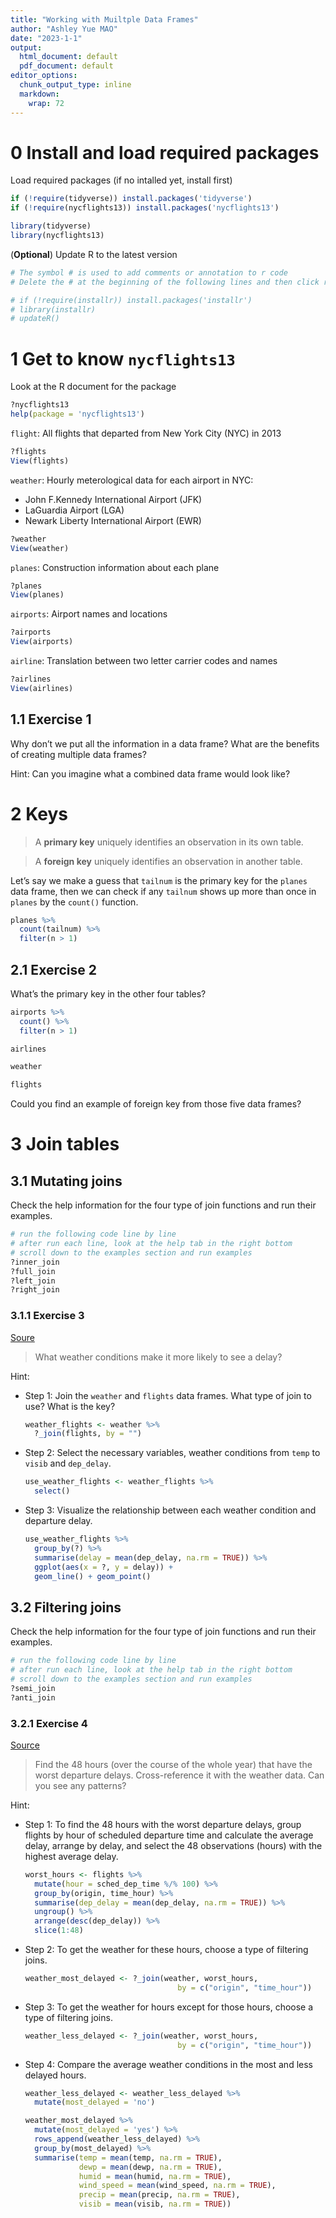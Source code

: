 ```yaml
---
title: "Working with Muiltple Data Frames"
author: "Ashley Yue MAO"
date: "2023-1-1"
output:
  html_document: default
  pdf_document: default
editor_options:
  chunk_output_type: inline
  markdown: 
    wrap: 72
---
```


# 0 Install and load required packages

Load required packages (if no intalled yet, install first)

```r
if (!require(tidyverse)) install.packages('tidyverse')
if (!require(nycflights13)) install.packages('nycflights13')

library(tidyverse)
library(nycflights13)
```

(**Optional**) Update R to the latest version

```r
# The symbol # is used to add comments or annotation to r code
# Delete the # at the beginning of the following lines and then click run 

# if (!require(installr)) install.packages('installr')
# library(installr)
# updateR()
```

# 1 Get to know `nycflights13`

Look at the R document for the package

```r
?nycflights13
help(package = 'nycflights13')
```

`flight`: All flights that departed from New York City (NYC) in 2013

```r
?flights
View(flights)  
```

`weather`: Hourly meterological data for each airport in NYC:

-   John F.Kennedy International Airport (JFK)
-   LaGuardia Airport (LGA)
-   Newark Liberty International Airport (EWR)

```r
?weather
View(weather) 
```

`planes`: Construction information about each plane

```r
?planes  
View(planes)
```

`airports`: Airport names and locations

```r
?airports  
View(airports)
```

`airline`: Translation between two letter carrier codes and names

```r
?airlines
View(airlines)
```

## 1.1 Exercise 1

Why don't we put all the information in a data frame? What are the
benefits of creating multiple data frames?

Hint: Can you imagine what a combined data frame would look like?

# 2 Keys

> A **primary key** uniquely identifies an observation in its own table.

> A **foreign key** uniquely identifies an observation in another table.

Let's say we make a guess that `tailnum` is the primary key for the
`planes` data frame, then we can check if any `tailnum` shows up more
than once in `planes` by the `count()` function.

```r
planes %>% 
  count(tailnum) %>% 
  filter(n > 1)
```

## 2.1 Exercise 2

What's the primary key in the other four tables?

```r
airports %>% 
  count() %>% 
  filter(n > 1)
```

```r
airlines 
```

```r
weather 
```

```r
flights
```

Could you find an example of foreign key from those five data frames?

# 3 Join tables

## 3.1 Mutating joins

Check the help information for the four type of join functions and run
their examples.

```r
# run the following code line by line
# after run each line, look at the help tab in the right bottom
# scroll down to the examples section and run examples
?inner_join
?full_join
?left_join
?right_join
```

### 3.1.1 Exercise 3

[Soure](https://jrnold.github.io/r4ds-exercise-solutions/relational-data.html#exercise-13.4.4)

> What weather conditions make it more likely to see a delay?

Hint:

-   Step 1: Join the `weather` and `flights` data frames. What type of
    join to use? What is the key?

    ```r
    weather_flights <- weather %>% 
      ?_join(flights, by = "")
    ```

<!-- -->

-   Step 2: Select the necessary variables, weather conditions from
    `temp` to `visib` and `dep_delay`.

    ```r
    use_weather_flights <- weather_flights %>% 
      select()
    ```

<!-- -->

-   Step 3: Visualize the relationship between each weather condition
    and departure delay.

    ```r
    use_weather_flights %>%
      group_by(?) %>%
      summarise(delay = mean(dep_delay, na.rm = TRUE)) %>%
      ggplot(aes(x = ?, y = delay)) +
      geom_line() + geom_point()
    ```

## 3.2 Filtering joins

Check the help information for the four type of join functions and run
their examples.

```r
# run the following code line by line
# after run each line, look at the help tab in the right bottom
# scroll down to the examples section and run examples
?semi_join
?anti_join
```

### 3.2.1 Exercise 4

[Source](https://jrnold.github.io/r4ds-exercise-solutions/relational-data.html#exercise-13.5.4)

> Find the 48 hours (over the course of the whole year) that have the
> worst departure delays. Cross-reference it with the weather data. Can
> you see any patterns?

Hint:

-   Step 1: To find the 48 hours with the worst departure delays, group
    flights by hour of scheduled departure time and calculate the
    average delay, arrange by delay, and select the 48 observations
    (hours) with the highest average delay.

    ```r
    worst_hours <- flights %>%
      mutate(hour = sched_dep_time %/% 100) %>%
      group_by(origin, time_hour) %>%
      summarise(dep_delay = mean(dep_delay, na.rm = TRUE)) %>%
      ungroup() %>%
      arrange(desc(dep_delay)) %>%
      slice(1:48)
    ```

-   Step 2: To get the weather for these hours, choose a type of
    filtering joins.

    ```r
    weather_most_delayed <- ?_join(weather, worst_hours, 
                                      by = c("origin", "time_hour"))
    ```

-   Step 3: To get the weather for hours except for those hours, choose
    a type of filtering joins.

    ```r
    weather_less_delayed <- ?_join(weather, worst_hours, 
                                      by = c("origin", "time_hour"))
    ```

-   Step 4: Compare the average weather conditions in the most and less
    delayed hours.

    ```r
    weather_less_delayed <- weather_less_delayed %>%
      mutate(most_delayed = 'no') 

    weather_most_delayed %>%
      mutate(most_delayed = 'yes') %>%
      rows_append(weather_less_delayed) %>%
      group_by(most_delayed) %>%
      summarise(temp = mean(temp, na.rm = TRUE),
                dewp = mean(dewp, na.rm = TRUE),
                humid = mean(humid, na.rm = TRUE),
                wind_speed = mean(wind_speed, na.rm = TRUE),
                precip = mean(precip, na.rm = TRUE),
                visib = mean(visib, na.rm = TRUE))
    ```
